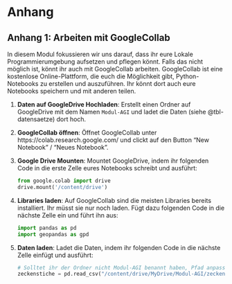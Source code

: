 # Anhang

## Anhang 1: Arbeiten mit GoogleCollab

In diesem Modul fokussieren wir uns darauf, dass ihr eure Lokale Programmierumgebung aufsetzen und pflegen könnt. Falls das nicht möglich ist, könnt ihr auch mit GoogleCollab arbeiten. GoogleCollab ist eine kostenlose Online-Plattform, die euch die Möglichkeit gibt, Python-Notebooks zu erstellen und auszuführen. Ihr könnt dort auch eure Notebooks speichern und mit anderen teilen.

1. **Daten auf GoogleDrive Hochladen**: Erstellt einen Ordner auf GoogleDrive mit dem Namen `Modul-AGI` und ladet die Daten (siehe @tbl-datensaetze) dort hoch.
2. **GoogleCollab öffnen**: Öffnet GoogleCollab unter https://colab.research.google.com/ und clickt auf den Button "New Notebook" / "Neues Notebook".
3. **Google Drive Mounten**: Mountet GoogleDrive, indem ihr folgenden Code in die erste Zelle eures Notebooks schreibt und ausführt:

   ```python
   from google.colab import drive
   drive.mount('/content/drive')
   ```

4. **Libraries laden**: Auf GoogleCollab sind die meisten Libraries bereits installiert. Ihr müsst sie nur noch laden. Fügt dazu folgenden Code in die nächste Zelle ein und führt ihn aus:

   ```python
   import pandas as pd
   import geopandas as gpd
   ```

5. **Daten laden**: Ladet die Daten, indem ihr folgenden Code in die nächste Zelle einfügt und ausführt:

   ```python
   # Solltet ihr der Ordner nicht Modul-AGI benannt haben, Pfad anpassen
   zeckenstiche = pd.read_csv("/content/drive/MyDrive/Modul-AGI/zeckenstiche.csv")
   ```